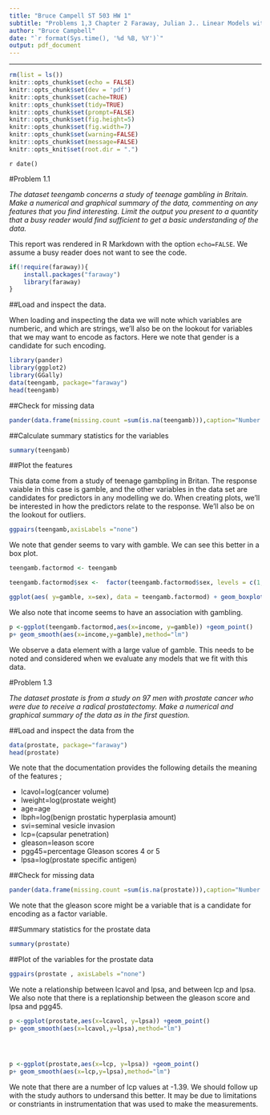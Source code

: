 ```yaml
---
title: "Bruce Campell ST 503 HW 1"
subtitle: "Problems 1,3 Chapter 2 Faraway, Julian J.. Linear Models with R, Second Edition (Chapman & Hall/CRC Texts in Statistical Science). CRC Press."
author: "Bruce Campbell"
date: "`r format(Sys.time(), '%d %B, %Y')`"
output: pdf_document
---
```


---
```r
rm(list = ls())
knitr::opts_chunk$set(echo = FALSE)
knitr::opts_chunk$set(dev = 'pdf')
knitr::opts_chunk$set(cache=TRUE)
knitr::opts_chunk$set(tidy=TRUE)
knitr::opts_chunk$set(prompt=FALSE)
knitr::opts_chunk$set(fig.height=5)
knitr::opts_chunk$set(fig.width=7)
knitr::opts_chunk$set(warning=FALSE)
knitr::opts_chunk$set(message=FALSE)
knitr::opts_knit$set(root.dir = ".")
```

`r date()`

#Problem 1.1

_The dataset teengamb concerns a study of teenage gambling in Britain. Make a numerical and graphical summary of the data, commenting on any features that you find interesting. Limit the output you present to a quantity that a busy reader would find sufficient to get a basic understanding of the data._

This report was rendered in R Markdown with the option `echo=FALSE`.  We assume a busy reader does not want to see the code. 

```r
if(!require(faraway)){
    install.packages("faraway")
    library(faraway)
}
```

##Load and inspect the data. 

When loading and inspecting the data we will note which variables are numberic, and which are strings, we'll also be on the lookout for variables that we may want to encode as factors.  Here we note that gender is a candidate for such encoding.

```r
library(pander)
library(ggplot2)
library(GGally)
data(teengamb, package="faraway")
head(teengamb)
```


##Check for missing data

```r
pander(data.frame(missing.count =sum(is.na(teengamb))),caption="Number of missing elements in data set")
```

##Calculate summary statistics for the variables

```r
summary(teengamb)

```

##Plot the features

This data come from a study of teenage gambpling in Britan.  The response vaiable in this case is gamble, and the other variables in the data set are candidates for predictors in any modelling we do. When creating plots, we'll be interested in how the predictors relate to the response.  We'll also be on the lookout for outliers. 

```r
ggpairs(teengamb,axisLabels ="none")

```


We note that gender seems to vary with gamble.  We can see this better in a box plot.

```r

teengamb.factormod <- teengamb

teengamb.factormod$sex <-  factor(teengamb.factormod$sex, levels = c(1,0), labels =  c("female","male"))

ggplot(aes( y=gamble, x=sex), data = teengamb.factormod) + geom_boxplot()

```



We also note that income seems to have an association with gambling.  


```r

p <-ggplot(teengamb.factormod,aes(x=income, y=gamble)) +geom_point()
p+ geom_smooth(aes(x=income,y=gamble),method="lm")
```

We observe a data element with a large value of gamble.  This needs to be noted and considered when we evaluate any models that we fit with this data.


#Problem 1.3

_The dataset prostate is from a study on 97 men with prostate cancer who were due to receive a radical prostatectomy. Make a numerical and graphical summary of the data as in the first question._


##Load and inspect the data from the 

```r
data(prostate, package="faraway")
head(prostate)
```

We note that the documentation provides the following details the meaning of the features ;

* lcavol=log(cancer volume)
* lweight=log(prostate weight)
* age=age
* lbph=log(benign prostatic hyperplasia amount)
* svi=seminal vesicle invasion
* lcp=(capsular penetration)
* gleason=leason score
* pgg45=percentage Gleason scores 4 or 5
* lpsa=log(prostate specific antigen)


##Check for missing data

```r
pander(data.frame(missing.count =sum(is.na(prostate))),caption="Number of missing elements in data set")
```

We note that the gleason score might be a variable that is a candidate for encoding as a factor variable. 

##Summary statistics for the prostate data

```r
summary(prostate)
```

##Plot of the variables for the prostate data

```r
ggpairs(prostate , axisLabels ="none")
```


We note a relationship between lcavol and lpsa, and between lcp and lpsa.  We also note that there is a replationship between the gleason score and lpsa and pgg45. 

```r
p <-ggplot(prostate,aes(x=lcavol, y=lpsa)) +geom_point()
p+ geom_smooth(aes(x=lcavol,y=lpsa),method="lm")




p <-ggplot(prostate,aes(x=lcp, y=lpsa)) +geom_point()
p+ geom_smooth(aes(x=lcp,y=lpsa),method="lm")

```
We note that there are a number of lcp values at -1.39.  We should follow up with the study authors to undersand this better.  It may be due to limitations or constriants in instrumentation that was used to make the measurements.  



